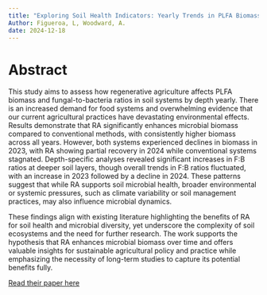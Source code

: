 ```yaml
---
title: "Exploring Soil Health Indicators: Yearly Trends in PLFA Biomass and Bacteria-to-Fungi Ratios Across Depths Regenerative Farming Systems"
Author: Figueroa, L, Woodward, A.
date: 2024-12-18
---
```


# Abstract

This study aims to assess how regenerative agriculture affects PLFA biomass and fungal-to-bacteria ratios in soil systems by depth yearly. There is an increased demand for food systems and overwhelming evidence that our current agricultural practices have devastating environmental effects. Results demonstrate that RA significantly enhances microbial biomass compared to conventional methods, with consistently higher biomass across all years. However, both systems experienced declines in biomass in 2023, with RA showing partial recovery in 2024 while conventional systems stagnated. Depth-specific analyses revealed significant increases in F:B ratios at deeper soil layers, though overall trends in F:B ratios fluctuated, with an increase in 2023 followed by a decline in 2024. These patterns suggest that while RA supports soil microbial health, broader environmental or systemic pressures, such as climate variability or soil management practices, may also influence microbial dynamics.

These findings align with existing literature highlighting the benefits of RA for soil health and microbial diversity, yet underscore the complexity of soil ecosystems and the need for further research. The work supports the hypothesis that RA enhances microbial biomass over time and offers valuable insights for sustainable agricultural policy and practice while emphasizing the necessity of long-term studies to capture its potential benefits fully.


[Read their paper here](Figueroa-Woodward.pdf)


    